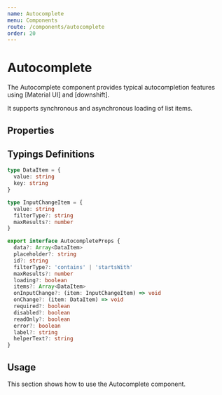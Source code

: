 ```yaml
---
name: Autocomplete
menu: Components
route: /components/autocomplete
order: 20
---
```



# Autocomplete

The Autocomplete component provides typical autocompletion features using [Material UI] and [downshift].

It supports synchronous and asynchronous loading of list items.

## Properties

<PropsTable of={Autocomplete} />

## Typings Definitions

```ts
type DataItem = {
  value: string
  key: string
}

type InputChangeItem = {
  value: string
  filterType?: string
  maxResults?: number
}

export interface AutocompleteProps {
  data?: Array<DataItem>
  placeholder?: string
  id?: string
  filterType?: 'contains' | 'startsWith'
  maxResults?: number
  loading?: boolean
  items?: Array<DataItem>
  onInputChange?: (item: InputChangeItem) => void
  onChange?: (item: DataItem) => void
  required?: boolean
  disabled?: boolean
  readOnly?: boolean
  error?: boolean
  label?: string
  helperText?: string
}
```

## Usage

This section shows how to use the Autocomplete component.

<Playground>
  <Autocomplete
    placeholder="I am a placeholder"
    data={countries}
    onChange={console.log}
  />
</Playground>
